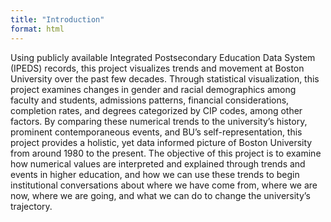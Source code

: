 ```yaml
---
title: "Introduction"
format: html
---
```


Using publicly available Integrated Postsecondary Education Data System (IPEDS) records, this project visualizes trends and movement at Boston University over the past few decades. Through statistical visualization, this project examines changes in gender and racial demographics among faculty and students, admissions patterns, financial considerations, completion rates, and degrees categorized by CIP codes, among other factors. By comparing these numerical trends to the university’s history, prominent contemporaneous events, and BU’s self-representation, this project provides a holistic, yet data informed picture of Boston University from around 1980 to the present. The objective of this project is to examine how numerical values are interpreted and explained through trends and events in higher education, and how we can use these trends to begin institutional conversations about where we have come from, where we are now, where we are going, and what we can do to change the university’s trajectory.
